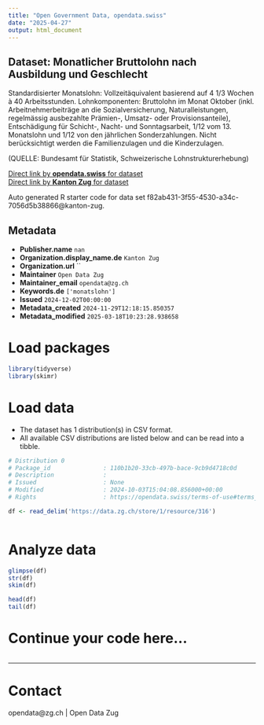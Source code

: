 ```yaml
---
title: "Open Government Data, opendata.swiss"
date: "2025-04-27"
output: html_document
---
```


## Dataset: Monatlicher Bruttolohn nach Ausbildung und Geschlecht

Standardisierter Monatslohn: Vollzeitäquivalent basierend auf 4 1/3 Wochen à 40 Arbeitsstunden. Lohnkomponenten: Bruttolohn im Monat Oktober (inkl. Arbeitnehmerbeiträge an die Sozialversicherung, Naturalleistungen, regelmässig ausbezahlte Prämien-, Umsatz- oder Provisionsanteile), Entschädigung für Schicht-, Nacht- und Sonntagsarbeit, 1/12 vom 13. Monatslohn und 1/12 von den jährlichen Sonderzahlungen. Nicht berücksichtigt werden die Familienzulagen und die Kinderzulagen.

(QUELLE: Bundesamt für Statistik, Schweizerische Lohnstrukturerhebung)

[Direct link by **opendata.swiss** for dataset](https://opendata.swiss/de/dataset/monatlicher-bruttolohn-nach-ausbildung-und-geschlecht)<br>
[Direct link by **Kanton Zug** for dataset](https://www.zg.ch/behoerden/gesundheitsdirektion/statistikfachstelle/themen/arbeitsmarkt/lohn)

Auto generated R starter code for data set f82ab431-3f55-4530-a34c-7056d5b38866@kanton-zug.

## Metadata

- **Publisher.name** `nan`
- **Organization.display_name.de** `Kanton Zug`
- **Organization.url** ``
- **Maintainer** `Open Data Zug`
- **Maintainer_email** `opendata@zg.ch`
- **Keywords.de** `['monatslohn']`
- **Issued** `2024-12-02T00:00:00`
- **Metadata_created** `2024-11-29T12:18:15.850357`
- **Metadata_modified** `2025-03-18T10:23:28.938658`


# Load packages

```r

library(tidyverse)
library(skimr)

```

# Load data

-   The dataset has 1 distribution(s) in CSV format.
-   All available CSV distributions are listed below and can be read into a tibble.

```r

# Distribution 0
# Package_id               : 110b1b20-33cb-497b-bace-9cb9d4718c0d
# Description              : 
# Issued                   : None
# Modified                 : 2024-10-03T15:04:08.856000+00:00
# Rights                   : https://opendata.swiss/terms-of-use#terms_by

df <- read_delim('https://data.zg.ch/store/1/resource/316')



```

# Analyze data

```r

glimpse(df)
str(df)
skim(df)

head(df)
tail(df)

```

# Continue your code here...

```r

```

------------------------------------------------------------------------

# Contact

opendata@zg.ch | Open Data Zug
